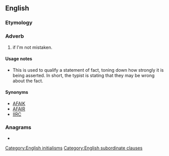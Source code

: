==English==

===Etymology===
{{abbreviation of|[[if]] [[I'm]] [[not]] [[mistaken]]|lang=en}}

===Adverb===
{{en-adv|-}}

# {{lb|en|Internet|_|slang}} if I'm not mistaken.

====Usage notes====
* This is used to qualify a statement of fact, toning down how strongly it is being asserted. In short, the typist is stating that they may be wrong about the fact.

====Synonyms====
* [[AFAIK]]
* [[AFAIR]]
* [[IIRC]]

===Anagrams===
* {{anagrams|en|a=iimn|Mini|imin|mini|mini-}}

[[Category:English initialisms]]
[[Category:English subordinate clauses]]